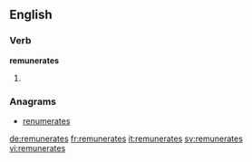 ==English==

===Verb===
'''remunerates'''

# {{en-third-person singular of|remunerate}}

===Anagrams===
* [[renumerates#English|renumerates]]

[[de:remunerates]]
[[fr:remunerates]]
[[it:remunerates]]
[[sv:remunerates]]
[[vi:remunerates]]